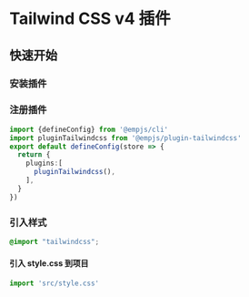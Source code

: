 # Tailwind CSS v4 插件


<Badge text="@empjs/cli@3.7.0 适配热更" type="warning" />

## 快速开始

### 安装插件

<PackageManagerTabs command="add @empjs/plugin-tailwindcss" />

### 注册插件
```ts title="emp-config.js"
import {defineConfig} from '@empjs/cli'
import pluginTailwindcss from '@empjs/plugin-tailwindcss'
export default defineConfig(store => {
  return {
    plugins:[
      pluginTailwindcss(),
    ],
  }
})

```

### 引入样式
```css title="style.css"
@import "tailwindcss";
```
#### 引入 style.css 到项目
```ts
import 'src/style.css'
```